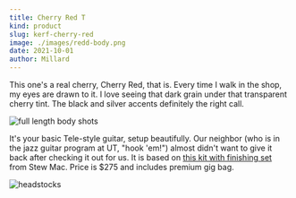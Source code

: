 ```yaml
---
title: Cherry Red T
kind: product
slug: kerf-cherry-red
image: ./images/redd-body.png
date: 2021-10-01
author: Millard
---
```


This one's a real cherry, Cherry Red, that is. Every time I walk in the shop, my eyes are drawn to it.
I love seeing that dark grain under that transparent cherry tint. The black and silver accents definitely 
the right call.

![full length body shots](images/redd-full.png)

It's your basic Tele-style guitar, setup beautifully. Our neighbor (who is in the jazz guitar program at UT, "hook 'em!")
almost didn't want to give it back after checking it out for us. It is based on <a href="https://www.stewmac.com/kits-and-projects/instrument-kits/electric-guitar-kits/t-style-electric-guitar-kit" target="_blank"> this kit with finishing set</a> from Stew Mac. Price is $275 and includes premium gig bag.

![headstocks](images/redd-montage.png)

